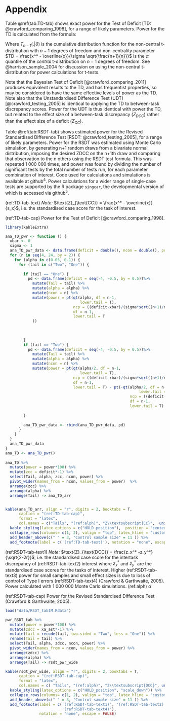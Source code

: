 # Appendix {-}

Table \@ref(tab:TD-tab) shows exact power for the Test of Deficit [TD: @crawford_comparing_1998], for a range of likely parameters. Power for the TD is calculated from the formula:

\begin{equation*}
power = 1 - \beta = T_{n-1}\left(t_{\alpha, \ n-1} \Bigg\rvert \frac{x^* - \overline{x}}{\sigma \sqrt{\frac{n+1}{n}}}\right)
\end{equation*}

Where $T_{n-1}(. \rvert \theta)$ is the cumulative distribution function for the
non-central t-distribution with $n-1$ degrees of freedom and non-centrality
parameter $TD = \frac{x^* - \overline{x}}{\sigma \sqrt{\frac{n+1}{n}}}$
is the $\alpha$ quantile of the *central* t-distribution on $n-1$ degrees of
freedom. See @harrison_sample_2004 for discussion on using the non-central
t-distribution for power calculations for t-tests.

Note that the Bayesian Test of Deficit [@crawford_comparing_2011] produces
equivalent results to the TD, and has frequentist properties, so may be
considered to have the same effective levels of power as the TD. Note also that
the Unstandardised Difference Test (UDT) [@crawford_testing_2005] is
identical to applying the TD to between-task discrepancy scores. Power for the
UDT is thus identical with power the TD, but related to the effect size of a
between-task discrepancy ($Z_{DCC}$) rather than the effect size of a deficit ($Z_{CC}$).

Table \@ref(tab:RSDT-tab) shows estimated power for the Revised Standardised Difference Test
[RSDT: @crawford_testing_2005], for a range of likely parameters. Power for
the RSDT was estimated using Monte Carlo simulation, by generating n+1 random
draws from a bivariate normal distribution, imposing the desired ZDCC on the
n+1th draw and comparing that observation to the n others using the RSDT test
formula. This was repeated 1 000 000 times, and power was found by dividing the
number of significant tests by the total number of tests run, for each parameter
combination of interest. Code used for calculations and simulations is available at
github$^4$. Power calculations for a wider range of single-case tests are supported by the R
package `singcar`, the developmental version of which is accessed via 
github$^5$.


\setcounter{table}{0}
\renewcommand{\thetable}{A\arabic{table}}

\setlength{\parindent}{0in}
\setlength{\leftskip}{-0.5in}
\setlength{\parskip}{0pt}



\newgeometry{margin=1in}

(ref:TD-tab-text) *Note:* $\text{Z}_{\text{CC}} = \frac{x^* - \overline{x}}{s_x}$, i.e. the standardised case score for the task of interest.

(ref:TD-tab-cap) Power for the Test of Deficit [@crawford_comparing_1998].


```r

library(kableExtra)

ana_TD_pwr <- function () {
  xbar <- 0
  sigma <- 1
  ana_TD_pwr_data <- data.frame(deficit = double(), ncon = double(), power = double())
  for (n in seq(4, 24, by = 2)) {
    for (alpha in c(0.05, 0.1)) {
      for (tail in c("Two", "One")) {
        
        if (tail == "One") {
          pd <- data.frame(deficit = seq(-4, -0.5, by = 0.5))%>%
            mutate(Tail = tail) %>% 
            mutate(alpha = alpha) %>% 
            mutate(ncon = n) %>%
            mutate(power = pt(qt(alpha, df = n-1,
                                 lower.tail = T),
                              ncp = ((deficit-xbar)/(sigma*sqrt((n+1)/n))),
                              df = n-1,
                              lower.tail = T
            )) 
                  
                  
                  
        }
        if (tail == "Two") {
          pd <- data.frame(deficit = seq(-4, -0.5, by = 0.5))%>%
            mutate(Tail = tail) %>% 
            mutate(alpha = alpha) %>% 
            mutate(ncon = n) %>%
            mutate(power = pt(qt(alpha/2, df = n-1,
                                 lower.tail = T),
                              ncp = ((deficit-xbar)/(sigma*sqrt((n+1)/n))),
                              df = n-1,
                              lower.tail = T) - pt(-qt(alpha/2, df = n-1,
                                                           lower.tail = T),
                                                       ncp = ((deficit-xbar)/(sigma*sqrt((n+1)/n))),
                                                       df = n-1,
                                                       lower.tail = T) + 1) 
          
        }
        
        ana_TD_pwr_data <- rbind(ana_TD_pwr_data, pd)
      }
    }
  }
  ana_TD_pwr_data
}
ana_TD <- ana_TD_pwr()
  
ana_TD %>% 
  mutate(power = power*100) %>%
  mutate(zcc = deficit*-1) %>%
  select(Tail, alpha, zcc, ncon, power) %>% 
  pivot_wider(names_from = ncon, values_from = power)  %>% 
  arrange(zcc) %>% 
  arrange(alpha) %>% 
  arrange(Tail) -> ana_TD_arr


kable(ana_TD_arr, align = "r", digits = 2, booktabs = T, 
      caption = "(ref:TD-tab-cap)", 
      format = "latex",
      col.names = c("Tails", "(ref:alph)", "Z\\textsubscript{CC}",  unique(ana_TD$ncon)), escape = F) %>%
  kable_styling(latex_options = c("HOLD_position"),  position = "center") %>% 
  collapse_rows(columns= c(1, 2), valign = "top", latex_hline = "custom", custom_latex_hline = c(1, 2)) %>% 
  add_header_above(c(" " = 3, "Control sample size" = 11 )) %>% 
  add_footnote(label = c('(ref:TD-tab-text)'), notation = "none", escape = FALSE)


```


(ref:RSDT-tab-text1) *Note:* $\text{Z}_{\text{DCC}} = \frac{z_x^* -z_y^*}{\sqrt{2-2r}}$, i.e. the standardised case score for the intertask \linebreak discrepancy of
(ref:RSDT-tab-text2) interest where $z_x^*$ and $z_y^*$ are the standardised case scores for the tasks of interest. Higher
(ref:RSDT-tab-text3) power for small samples and small effect sizes is due to loss of control of Type I errors
(ref:RSDT-tab-text4) (Crawford & Garthwaite, 2005). Power calculated with 1 000 000 Monte Carlo simulations.
(ref:alph) $\alpha$

(ref:RSDT-tab-cap) Power for the Revised Standardised Difference Test (Crawford & Garthwaite, 2005). 
 

```r


load("data/RSDT_tab1M.Rdata")

pwr_RSDT_tab %>% 
  mutate(power = power*100) %>% 
  mutate(zdcc = xa_ast*-1) %>%
  mutate(tail = recode(tail, two.sided = "Two", less = "One")) %>% 
  rename(Tail = tail) %>% 
  select(Tail, alpha, zdcc, ncon, power) %>% 
  pivot_wider(names_from = ncon, values_from = power) %>%
  arrange(zdcc) %>% 
  arrange(alpha) %>%
  arrange(Tail) -> rsdt_pwr_wide

kable(rsdt_pwr_wide, align = "r", digits = 2, booktabs = T, 
      caption = "(ref:RSDT-tab-cap)", 
      format = "latex",
      col.names = c( "Tails", "(ref:alph)", "Z\\textsubscript{DCC}", unique(pwr_RSDT_tab$ncon)), escape = F) %>%
  kable_styling(latex_options = c("HOLD_position", "scale_down")) %>% 
  collapse_rows(columns= c(1, 2), valign = "top", latex_hline = "custom", custom_latex_hline = c(1, 2)) %>% 
  add_header_above(c(" " = 3, "Control sample size" = 11 )) %>%
  add_footnote(label = c('(ref:RSDT-tab-text1)', '(ref:RSDT-tab-text2)', '(ref:RSDT-tab-text3)',
                         '(ref:RSDT-tab-text4)'),
               notation = "none", escape = FALSE)


```



\clearpage
\restoregeometry








